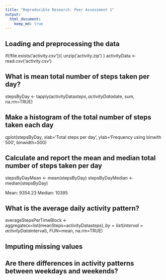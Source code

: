 ```yaml
---
title: "Reproducible Research: Peer Assessment 1"
output: 
  html_document:
    keep_md: true
---
```



## Loading and preprocessing the data
if(!file.exists('activity.csv')){
    unzip('activity.zip')
}
activityData <- read.csv('activity.csv')


## What is mean total number of steps taken per day?

stepsByDay <- tapply(activityData$steps, activityData$date, sum, na.rm=TRUE)

## Make a histogram of the total number of steps taken each day

qplot(stepsByDay, xlab='Total steps per day', ylab='Frequency using binwith 500', binwidth=500)

## Calculate and report the mean and median total number of steps taken per day

stepsByDayMean <- mean(stepsByDay)
stepsByDayMedian <- median(stepsByDay)

Mean: 9354.23
Median: 10395

## What is the average daily activity pattern?

averageStepsPerTimeBlock <- aggregate(x=list(meanSteps=activityData$steps), by=list(interval=activityData$interval), FUN=mean, na.rm=TRUE)

## Imputing missing values



## Are there differences in activity patterns between weekdays and weekends?
